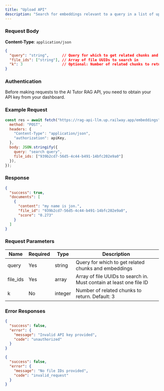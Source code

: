 ```yaml
---
title: "Upload API"
description: "Search for embeddings relevant to a query in a list of uploaded files."
---
```


### Request Body

**Content-Type**: `application/json`

```json
{
  "query": "string",      // Query for which to get related chunks and embeddings
  "file_ids": ["string"], // Array of file UUIDs to search in
  "k": 3                  // Optional: Number of related chunks to return (default: 3)
}
```

### Authentication

Before making requests to the AI Tutor RAG API, you need to obtain your API key from your dashboard.

### Example Request

```javascript
const res = await fetch("https://rag-api-llm.up.railway.app/embeddings", {
  method: "POST",
  headers: {
    "Content-Type": "application/json",
    "authorization": apiKey,
  },
  body: JSON.stringify({
    query: "search query",
    file_ids: ["939b2cd7-56d5-4c44-b491-14bfc202e9a0"]
  }),
});
```

### Response

```json
{
  "success": true,
  "documents": [
    {
      "content": "my name is jon.",
      "file_id": "939b2cd7-56d5-4c44-b491-14bfc202e9a0",
      "score": "0.273"
    }
  ]
}
```

### Request Parameters

| Name      | Required | Type    | Description                                                         |
| --------- | -------- | ------- | ------------------------------------------------------------------- |
| query     | Yes      | string  | Query for which to get related chunks and embeddings                |
| file\_ids | Yes      | array   | Array of file UUIDs to search in. Must contain at least one file ID |
| k         | No       | integer | Number of related chunks to return. Default: 3                      |

### Error Responses

```json
{
  "success": false,
  "error": {
    "message": "Invalid API key provided",
    "code": "unauthorized"
  }
}
```

```json
{
  "success": false,
  "error": {
    "message": "No file IDs provided",
    "code": "invalid_request"
  }
}
```